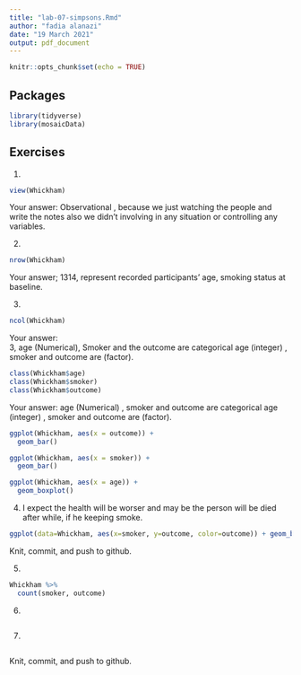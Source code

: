 ```yaml
---
title: "lab-07-simpsons.Rmd"
author: "fadia alanazi"
date: "19 March 2021"
output: pdf_document
---
```


```r
knitr::opts_chunk$set(echo = TRUE)
```

## Packages

```r
library(tidyverse) 
library(mosaicData)
```


## Exercises


1.  
```r
view(Whickham)
```
    
Your answer:
Observational , because we just watching the people and write the notes also we didn't involving in any situation or controlling any variables.

2.  
```r
nrow(Whickham)
```

Your answer;
1314, represent recorded participants' age, smoking status at baseline.

3.  

```r
ncol(Whickham)
```

Your answer:  
3, age (Numerical), Smoker and the outcome are categorical
age (integer) , smoker and outcome are (factor).

```r
class(Whickham$age)
class(Whickham$smoker)
class(Whickham$outcome)
```

Your answer: 
age (Numerical) , smoker and outcome are categorical
age (integer)   , smoker and outcome are (factor).

```r
ggplot(Whickham, aes(x = outcome)) +
  geom_bar()
```


```r
ggplot(Whickham, aes(x = smoker)) +
  geom_bar()
```

```r
ggplot(Whickham, aes(x = age)) +
  geom_boxplot()
```


4. 
I expect the health will be worser and may be the person will be died after while, if he keeping smoke.

```r
ggplot(data=Whickham, aes(x=smoker, y=outcome, color=outcome)) + geom_bar(stat="identity")
```

Knit, commit, and push to github.

5. 

```r
Whickham %>%
  count(smoker, outcome)
```

6.

```r

```

7. 

```r

```

Knit, commit, and push to github.